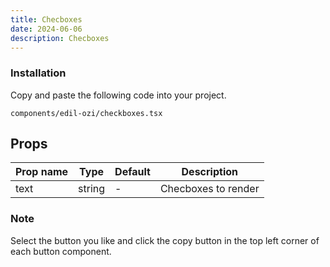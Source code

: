 ```yaml
---
title: Checboxes
date: 2024-06-06
description: Checboxes
---
```


<ComponentPreview name="checkboxes-demo" />

<Steps>

### Installation

Copy and paste the following code into your project.

```text
components/edil-ozi/checkboxes.tsx
```

<ComponentSource name="checkboxes" />

</Steps>

## Props

| Prop name | Type   | Default | Description             |
| --------- | ------ | ------- | ----------------------- |
| text      | string | -       | Checboxes to render |

### Note

Select the button you like and click the copy button in the top left corner of each button component.
